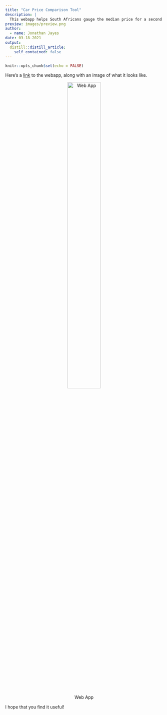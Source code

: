 ```yaml
---
title: "Car Price Comparison Tool"
description: |
  This webapp helps South Africans gauge the median price for a second hand car. You can compare price by odometer reading, make and model, and province. Ad links are included in a table beside the output.
preview: images/preview.png
author:
  - name: Jonathan Jayes
date: 03-18-2021
output:
  distill::distill_article:
    self_contained: false
---
```



```r
knitr::opts_chunk$set(echo = FALSE)
```

Here's a [link](http://jonathan-jayes.shinyapps.io/gumtree-price-explorer) to the webapp, along with an image of what it looks like.

<center>

![Web App](images/preview.png){#id .class width=50% height=50%}
</center>

I hope that you find it useful!
